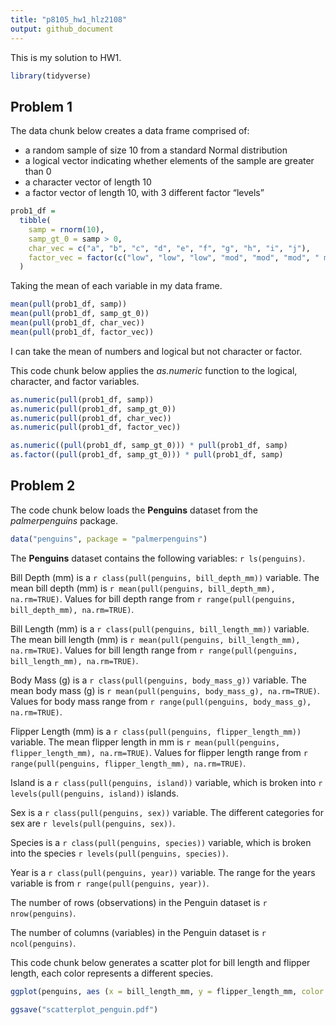 ```yaml
---
title: "p8105_hw1_hlz2108"
output: github_document
---
```


This is my solution to HW1.
```r
library(tidyverse)
```

## Problem 1
The data chunk below creates a data frame comprised of:

* a random sample of size 10 from a standard Normal distribution
* a logical vector indicating whether elements of the sample are greater than 0
* a character vector of length 10
* a factor vector of length 10, with 3 different factor “levels”

```r
prob1_df =
  tibble(
    samp = rnorm(10),
    samp_gt_0 = samp > 0,
    char_vec = c("a", "b", "c", "d", "e", "f", "g", "h", "i", "j"),
    factor_vec = factor(c("low", "low", "low", "mod", "mod", "mod", " mod", "high", "high", "high"))
  )
```

Taking the mean of each variable in my data frame.

```r
mean(pull(prob1_df, samp))
mean(pull(prob1_df, samp_gt_0))
mean(pull(prob1_df, char_vec))
mean(pull(prob1_df, factor_vec))
```

I can take the mean of numbers and logical but not character or factor.

This code chunk below applies the _as.numeric_ function to the logical, character, and factor variables.
```r
as.numeric(pull(prob1_df, samp))
as.numeric(pull(prob1_df, samp_gt_0))
as.numeric(pull(prob1_df, char_vec))
as.numeric(pull(prob1_df, factor_vec))
```

```r
as.numeric((pull(prob1_df, samp_gt_0))) * pull(prob1_df, samp)
as.factor((pull(prob1_df, samp_gt_0))) * pull(prob1_df, samp)
```

## Problem 2
The code chunk below loads the **Penguins** dataset from the _palmerpenguins_ package.
```r
data("penguins", package = "palmerpenguins")
```

The **Penguins** dataset contains the following variables: `r ls(penguins)`.

Bill Depth (mm) is a `r class(pull(penguins, bill_depth_mm))` variable. The mean bill depth (mm) is `r mean(pull(penguins, bill_depth_mm), na.rm=TRUE)`. Values for bill depth range from `r range(pull(penguins, bill_depth_mm), na.rm=TRUE)`.

Bill Length (mm) is a `r class(pull(penguins, bill_length_mm))` variable. The mean bill length (mm) is `r mean(pull(penguins, bill_length_mm), na.rm=TRUE)`. Values for bill length range from `r range(pull(penguins, bill_length_mm), na.rm=TRUE)`.

Body Mass (g) is a `r class(pull(penguins, body_mass_g))` variable. The mean body mass (g) is `r mean(pull(penguins, body_mass_g), na.rm=TRUE)`. Values for body mass range from `r range(pull(penguins, body_mass_g), na.rm=TRUE)`.

Flipper Length (mm) is a `r class(pull(penguins, flipper_length_mm))` variable. The mean flipper length in mm is `r mean(pull(penguins, flipper_length_mm), na.rm=TRUE)`. Values for flipper length range from `r range(pull(penguins, flipper_length_mm), na.rm=TRUE)`.

Island is a `r class(pull(penguins, island))` variable, which is broken into `r levels(pull(penguins, island))` islands.

Sex is a `r class(pull(penguins, sex))` variable. The different categories for sex are `r levels(pull(penguins, sex))`.

Species is a `r class(pull(penguins, species))` variable, which is broken into the species `r levels(pull(penguins, species))`.

Year is a `r class(pull(penguins, year))` variable. The range for the years variable is from `r range(pull(penguins, year))`.

The number of rows (observations) in the Penguin dataset is `r nrow(penguins)`.

The number of columns (variables) in the Penguin dataset is `r ncol(penguins)`.



This code chunk below generates a scatter plot for bill length and flipper length, each color represents a different species.
```r
ggplot(penguins, aes (x = bill_length_mm, y = flipper_length_mm, color = species)) + geom_point() + ggtitle("Bill and Flipper Length for Penguins by Species") + theme(plot.title = element_text(hjust = 0.5))

ggsave("scatterplot_penguin.pdf")
```
